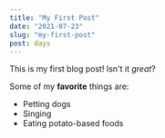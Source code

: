 ```yaml
---
title: "My First Post"
date: "2021-07-23"
slug: "my-first-post"
post: days
---
```


This is my first blog post! Isn't it _great_?

Some of my **favorite** things are:

- Petting dogs
- Singing
- Eating potato-based foods
